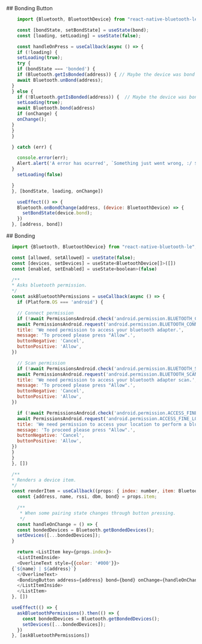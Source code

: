 <section id="section1" className="section">
  ## Bonding Button

  ```js
      import {Bluetooth, BluetoothDevice} from "react-native-bluetooth-le";

      const [bondState, setBondState] = useState(bond);
      const [loading, setLoading] = useState(false);

      const handleOnPress = useCallback(async () => {
      if (!loading) {
      setLoading(true);
      try {
      if (bondState === 'bonded') {
      if (Bluetooth.getIsBonded(address)) { // Maybe the device was bond state has changed on device configuration.
      await Bluetooth.unBond(address);
    }
    } else {
      if (!Bluetooth.getIsBonded(address)) {  // Maybe the device was bond state has changed on device configuration.
      setLoading(true);
      await Bluetooth.bond(address)
      if (onChange) {
      onChange();
    }
    }
    }

    } catch (err) {

      console.error(err);
      Alert.alert('A error has ocurred', `Something just went wrong, :/ ${err}`);
    }
      setLoading(false)

    }
    }, [bondState, loading, onChange])

      useEffect(() => {
      Bluetooth.onBondChange(address, (device: BluetoothDevice) => {
        setBondState(device.bond);
      })
    }, [address, bond])
  ```
</section>
<section id="section2" className="section">
  ## Bonding

  ```js
    import {Bluetooth, BluetoothDevice} from "react-native-bluetooth-le";

    const [allowed, setAllowed] = useState(false);
    const [devices, setDevices] = useState<BluetoothDevice[]>([])
    const [enabled, setEnabled] = useState<boolean>(false)

    /**
    * Asks bluetooth permission.
    */
    const askBluetoothPermissions = useCallback(async () => {
      if (Platform.OS === 'android') {

      // Connect permission
      if (!await PermissionsAndroid.check('android.permission.BLUETOOTH_CONNECT'))
      await PermissionsAndroid.request('android.permission.BLUETOOTH_CONNECT', {
      title: 'We need permission to access your bluetooth adapter.',
      message: 'To proceed please press "Allow".',
      buttonNegative: 'Cancel',
      buttonPositive: 'Allow',
    })

      // Scan permission
      if (!await PermissionsAndroid.check('android.permission.BLUETOOTH_SCAN'))
      await PermissionsAndroid.request('android.permission.BLUETOOTH_SCAN', {
      title: 'We need permission to access your bluetooth adapter scan.',
      message: 'To proceed please press "Allow".',
      buttonNegative: 'Cancel',
      buttonPositive: 'Allow',
    })

      if (!await PermissionsAndroid.check('android.permission.ACCESS_FINE_LOCATION')) {
      await PermissionsAndroid.request('android.permission.ACCESS_FINE_LOCATION', {
      title: 'We need permission to access your location to perform a bluetooth discovery.',
      message: 'To proceed please press "Allow".',
      buttonNegative: 'Cancel',
      buttonPositive: 'Allow',
    })
    }
    }
    }, [])

    /**
    * Renders a device item.
    */
    const renderItem = useCallback((props: { index: number, item: BluetoothDevice }) => {
      const {address, name, rssi, dbm, bond} = props.item;

      /**
       * When some pairing state changes through button pressing.
       */
      const handleOnChange = () => {
      const bondedDevices = Bluetooth.getBondedDevices();
      setDevices([...bondedDevices]);
    }

      return <ListItem key={props.index}>
      <ListItemInside>
      <OverlineText style={{color: '#000'}}>
    {`${name} | ${address}`}
      </OverlineText>
      <BondingButton address={address} bond={bond} onChange={handleOnChange}/>
      </ListItemInside>
      </ListItem>
    }, [])

    useEffect(() => {
      askBluetoothPermissions().then(() => {
        const bondedDevices = Bluetooth.getBondedDevices();
        setDevices([...bondedDevices]);
      })
    }, [askBluetoothPermissions])
  ```
</section>

